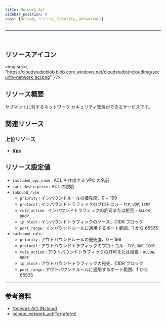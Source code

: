 ```yaml
---
title: Network Acl
sidebar_position: 0
tags: [Ncloud, リソース, Security, NetworkAcl]
---
```


<hr />
<br />

## リソースアイコン

<img
    src={
        "https://cloudstudioblob.blob.core.windows.net/cloudstudio/ncloudImg/security-network_acl.png"
    }
/>

## リソース概要

サブネットに対するネットワーク セキュリティ管理ができるサービスです。

## 関連リソース

### 上位リソース

-   [**Vpc**](https://docs.cstudio.app/ja/docs/resource/ncloud/Networking/Vpc)

## リソース設定値

-   `included_vpc_name` : ACL を作成する VPC の名前
-   `nacl_description` : ACL の説明
-   `inbound_rule`
    -   `priority` : インバウンドルールの優先度、0 ~ 199
    -   `protocol` : インバウンドトラフィックのプロトコル - `TCP`, `UDP`, `ICMP`
    -   `rule_action` : インバウンドトラフィックの許可または拒否 - `ALLOW`, `DROP`
    -   `ip_block` : インバウンドトラフィックのソース、CIDR ブロック
    -   `port_range` : インバウンドルールに適用するポート範囲、1 から 65535
-   `outbound_rule` :
    -   `priority` : アウトバウンドルールの優先度、0 ~ 199
    -   `protocol` : アウトバウンドトラフィックのプロトコル - `TCP`, `UDP`, `ICMP`
    -   `rule_action` : アウトバウンドトラフィックの許可または拒否 - `ALLOW`, `DROP`
    -   `ip_block` : アウトバウンドトラフィックの宛先、CIDR ブロック
    -   `port_range` : アウトバウンドルールに適用するポート範囲、1 から 65535

---

## 参考資料

-   [Network ACL(Ncloud)](https://guide.ncloud-docs.com/docs/vpc-nacl-vpc)
-   [ncloud_network_acl(Terraform)](https://registry.terraform.io/providers/NaverCloudPlatform/ncloud/latest/docs/resources/network_acl)

